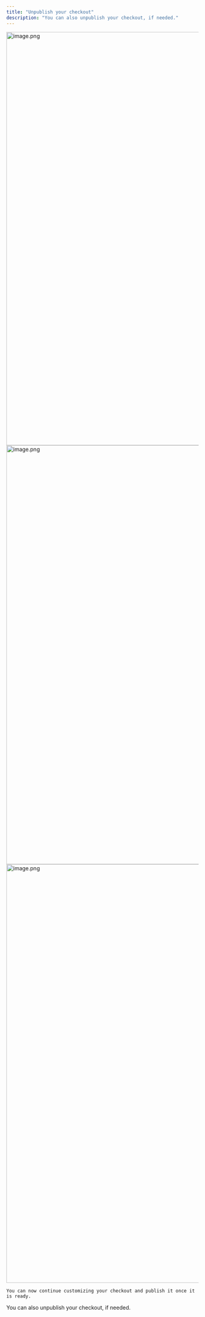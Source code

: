 ```yaml
---
title: "Unpublish your checkout"
description: "You can also unpublish your checkout, if needed."
---
```



<Steps>
  <Step title="Select your desired store under Stores.">
    <img
      src="https://mintcdn.com/tagadapay/ikBUhXOL7Nm1Wae_/assets/knowledge-center/checkout-configuration/image-697e2053.png?fit=max&auto=format&n=ikBUhXOL7Nm1Wae_&q=85&s=119b109577afd6e09bcac4cafdebea0f"
      alt="image.png"
      data-og-width="1919"
      width="1919"
      data-og-height="1082"
      height="1082"
      data-path="assets/knowledge-center/checkout-configuration/image-697e2053.png"
      data-optimize="true"
      data-opv="2"
      srcset="https://mintcdn.com/tagadapay/ikBUhXOL7Nm1Wae_/assets/knowledge-center/checkout-configuration/image-697e2053.png?w=280&fit=max&auto=format&n=ikBUhXOL7Nm1Wae_&q=85&s=d3a084bdb40d49776691ac731c8af6c8 280w, https://mintcdn.com/tagadapay/ikBUhXOL7Nm1Wae_/assets/knowledge-center/checkout-configuration/image-697e2053.png?w=560&fit=max&auto=format&n=ikBUhXOL7Nm1Wae_&q=85&s=0c9b4e36316a12775f51d5d9dcec7a04 560w, https://mintcdn.com/tagadapay/ikBUhXOL7Nm1Wae_/assets/knowledge-center/checkout-configuration/image-697e2053.png?w=840&fit=max&auto=format&n=ikBUhXOL7Nm1Wae_&q=85&s=fc8bac63ee40fefcae1e31876903de14 840w, https://mintcdn.com/tagadapay/ikBUhXOL7Nm1Wae_/assets/knowledge-center/checkout-configuration/image-697e2053.png?w=1100&fit=max&auto=format&n=ikBUhXOL7Nm1Wae_&q=85&s=620f552b2b0d6c86b668e5673b51b98a 1100w, https://mintcdn.com/tagadapay/ikBUhXOL7Nm1Wae_/assets/knowledge-center/checkout-configuration/image-697e2053.png?w=1650&fit=max&auto=format&n=ikBUhXOL7Nm1Wae_&q=85&s=d42988dc5f73f0e9320bd73329874dcb 1650w, https://mintcdn.com/tagadapay/ikBUhXOL7Nm1Wae_/assets/knowledge-center/checkout-configuration/image-697e2053.png?w=2500&fit=max&auto=format&n=ikBUhXOL7Nm1Wae_&q=85&s=10a1849efadf0856d87c30e729c80dcb 2500w"
    />
  </Step>
  <Step title="Select Checkout, then select Advanced and click on Unpublish from Shopify.">
    <img
      src="https://mintcdn.com/tagadapay/ikBUhXOL7Nm1Wae_/assets/knowledge-center/checkout-configuration/image-7d4f0b9b.png?fit=max&auto=format&n=ikBUhXOL7Nm1Wae_&q=85&s=0f5068cb2806902b4187f9972a74894e"
      alt="image.png"
      data-og-width="1917"
      width="1917"
      data-og-height="1097"
      height="1097"
      data-path="assets/knowledge-center/checkout-configuration/image-7d4f0b9b.png"
      data-optimize="true"
      data-opv="2"
      srcset="https://mintcdn.com/tagadapay/ikBUhXOL7Nm1Wae_/assets/knowledge-center/checkout-configuration/image-7d4f0b9b.png?w=280&fit=max&auto=format&n=ikBUhXOL7Nm1Wae_&q=85&s=2f79d3a02e48a6726aa58bd16e609fa9 280w, https://mintcdn.com/tagadapay/ikBUhXOL7Nm1Wae_/assets/knowledge-center/checkout-configuration/image-7d4f0b9b.png?w=560&fit=max&auto=format&n=ikBUhXOL7Nm1Wae_&q=85&s=750f0aeee20c2d70e9ff2241146e6ac1 560w, https://mintcdn.com/tagadapay/ikBUhXOL7Nm1Wae_/assets/knowledge-center/checkout-configuration/image-7d4f0b9b.png?w=840&fit=max&auto=format&n=ikBUhXOL7Nm1Wae_&q=85&s=54d46a4b06dff08ea4741c5b51c54cf3 840w, https://mintcdn.com/tagadapay/ikBUhXOL7Nm1Wae_/assets/knowledge-center/checkout-configuration/image-7d4f0b9b.png?w=1100&fit=max&auto=format&n=ikBUhXOL7Nm1Wae_&q=85&s=c580d7de38cfcdd7e2b7127c00937232 1100w, https://mintcdn.com/tagadapay/ikBUhXOL7Nm1Wae_/assets/knowledge-center/checkout-configuration/image-7d4f0b9b.png?w=1650&fit=max&auto=format&n=ikBUhXOL7Nm1Wae_&q=85&s=54adb521a0fe7f589a27553e78fa55a6 1650w, https://mintcdn.com/tagadapay/ikBUhXOL7Nm1Wae_/assets/knowledge-center/checkout-configuration/image-7d4f0b9b.png?w=2500&fit=max&auto=format&n=ikBUhXOL7Nm1Wae_&q=85&s=cd05495b60146c7525c7a735fb213b47 2500w"
    />
  </Step>
  <Step title="A green notification will appear in the top-right corner to confirm that you have successfully unpublished your checkout.">
    <img
      src="https://mintcdn.com/tagadapay/ikBUhXOL7Nm1Wae_/assets/knowledge-center/checkout-configuration/image-1-96ead9dd.png?fit=max&auto=format&n=ikBUhXOL7Nm1Wae_&q=85&s=69a3d4ba92be647bf1dd3cd033748329"
      alt="image.png"
      data-og-width="1919"
      width="1919"
      data-og-height="1096"
      height="1096"
      data-path="assets/knowledge-center/checkout-configuration/image-1-96ead9dd.png"
      data-optimize="true"
      data-opv="2"
      srcset="https://mintcdn.com/tagadapay/ikBUhXOL7Nm1Wae_/assets/knowledge-center/checkout-configuration/image-1-96ead9dd.png?w=280&fit=max&auto=format&n=ikBUhXOL7Nm1Wae_&q=85&s=3333bd47bbb4d8810b38bde881079d4b 280w, https://mintcdn.com/tagadapay/ikBUhXOL7Nm1Wae_/assets/knowledge-center/checkout-configuration/image-1-96ead9dd.png?w=560&fit=max&auto=format&n=ikBUhXOL7Nm1Wae_&q=85&s=cedc3479d9c6089f3128588399840eac 560w, https://mintcdn.com/tagadapay/ikBUhXOL7Nm1Wae_/assets/knowledge-center/checkout-configuration/image-1-96ead9dd.png?w=840&fit=max&auto=format&n=ikBUhXOL7Nm1Wae_&q=85&s=7993174092f3cf34cd99a35e9118299f 840w, https://mintcdn.com/tagadapay/ikBUhXOL7Nm1Wae_/assets/knowledge-center/checkout-configuration/image-1-96ead9dd.png?w=1100&fit=max&auto=format&n=ikBUhXOL7Nm1Wae_&q=85&s=8f85efad6ed7c5b84b1bb8b6c17b15eb 1100w, https://mintcdn.com/tagadapay/ikBUhXOL7Nm1Wae_/assets/knowledge-center/checkout-configuration/image-1-96ead9dd.png?w=1650&fit=max&auto=format&n=ikBUhXOL7Nm1Wae_&q=85&s=2c737c91c74892b76b1ecc4a7c508c37 1650w, https://mintcdn.com/tagadapay/ikBUhXOL7Nm1Wae_/assets/knowledge-center/checkout-configuration/image-1-96ead9dd.png?w=2500&fit=max&auto=format&n=ikBUhXOL7Nm1Wae_&q=85&s=26689a7b632d681035b218384466386c 2500w"
    />

    You can now continue customizing your checkout and publish it once it is ready.
  </Step>
</Steps>

You can also unpublish your checkout, if needed.